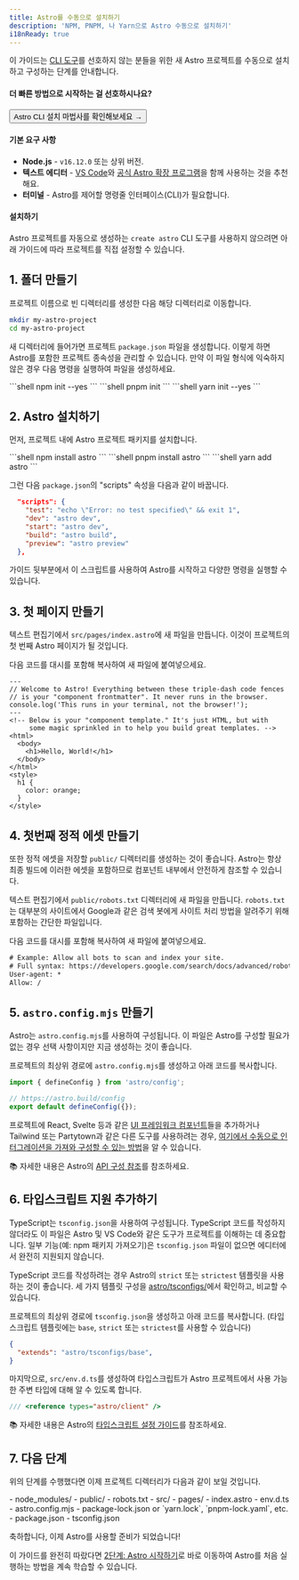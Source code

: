 ```yaml
---
title: Astro를 수동으로 설치하기
description: 'NPM, PNPM, 나 Yarn으로 Astro 수동으로 설치하기'
i18nReady: true
---
```



이 가이드는 [CLI 도구](/ko/install/auto/)를 선호하지 않는 분들을 위한 새 Astro 프로젝트를 수동으로 설치하고 구성하는 단계를 안내합니다.

#### 더 빠른 방법으로 시작하는 걸 선호하시나요?

<Button href="/ko/install/auto/">Astro CLI 설치 마법사를 확인해보세요 →</Button>

#### 기본 요구 사항

- **Node.js** - `v16.12.0` 또는 상위 버전.
- **텍스트 에디터** - [VS Code](https://code.visualstudio.com/)와 [공식 Astro 확장 프로그램](https://marketplace.visualstudio.com/items?itemName=astro-build.astro-vscode)을 함께 사용하는 것을 추천해요.
- **터미널** - Astro를 제어할 명령줄 인터페이스(CLI)가 필요합니다.

#### 설치하기

Astro 프로젝트를 자동으로 생성하는 `create astro` CLI 도구를 사용하지 않으려면 아래 가이드에 따라 프로젝트를 직접 설정할 수 있습니다.

## 1. 폴더 만들기

프로젝트 이름으로 빈 디렉터리를 생성한 다음 해당 디렉터리로 이동합니다.

```bash
mkdir my-astro-project
cd my-astro-project
```

새 디렉터리에 들어가면 프로젝트 `package.json` 파일을 생성합니다. 이렇게 하면 Astro를 포함한 프로젝트 종속성을 관리할 수 있습니다. 만약 이 파일 형식에 익숙하지 않은 경우 다음 명령을 실행하여 파일을 생성하세요.

<PackageManagerTabs>
  <Fragment slot="npm">
  ```shell
  npm init --yes
  ```
  </Fragment>
  <Fragment slot="pnpm">
  ```shell
  pnpm init 
  ```
  </Fragment>
  <Fragment slot="yarn">
  ```shell
  yarn init --yes
  ```
  </Fragment>
</PackageManagerTabs>



## 2. Astro 설치하기

먼저, 프로젝트 내에 Astro 프로젝트 패키지를 설치합니다.

<PackageManagerTabs>
  <Fragment slot="npm">
  ```shell
  npm install astro
  ```
  </Fragment>
  <Fragment slot="pnpm">
  ```shell
  pnpm install astro 
  ```
  </Fragment>
  <Fragment slot="yarn">
  ```shell
  yarn add astro
  ```
  </Fragment>
</PackageManagerTabs>

그런 다음 `package.json`의 "scripts" 속성을 다음과 같이 바꿉니다.

```json title="package.json" del={2} ins={3-6}
  "scripts": {
    "test": "echo \"Error: no test specified\" && exit 1",
    "dev": "astro dev",
    "start": "astro dev",
    "build": "astro build",
    "preview": "astro preview"
  },
```

가이드 뒷부분에서 이 스크립트를 사용하여 Astro를 시작하고 다양한 명령을 실행할 수 있습니다.

## 3. 첫 페이지 만들기

텍스트 편집기에서 `src/pages/index.astro`에 새 파일을 만듭니다. 이것이 프로젝트의 첫 번째 Astro 페이지가 될 것입니다.

다음 코드를 대시를 포함해 복사하여 새 파일에 붙여넣으세요.

```astro title="src/pages/index.astro"
---
// Welcome to Astro! Everything between these triple-dash code fences
// is your "component frontmatter". It never runs in the browser.
console.log('This runs in your terminal, not the browser!');
---
<!-- Below is your "component template." It's just HTML, but with
     some magic sprinkled in to help you build great templates. -->
<html>
  <body>
    <h1>Hello, World!</h1>
  </body>
</html>
<style>
  h1 {
    color: orange;
  }
</style>
```

## 4. 첫번째 정적 에셋 만들기

또한 정적 에셋을 저장할 `public/` 디렉터리를 생성하는 것이 좋습니다. Astro는 항상 최종 빌드에 이러한 에셋을 포함하므로 컴포넌트 내부에서 안전하게 참조할 수 있습니다.

텍스트 편집기에서 `public/robots.txt` 디렉터리에 새 파일을 만듭니다. `robots.txt`는 대부분의 사이트에서 Google과 같은 검색 봇에게 사이트 처리 방법을 알려주기 위해 포함하는 간단한 파일입니다.

다음 코드를 대시를 포함해 복사하여 새 파일에 붙여넣으세요.

```diff title="public/robots.txt"
# Example: Allow all bots to scan and index your site.
# Full syntax: https://developers.google.com/search/docs/advanced/robots/create-robots-txt
User-agent: *
Allow: /
```

## 5. `astro.config.mjs` 만들기

Astro는 `astro.config.mjs`를 사용하여 구성됩니다. 이 파일은 Astro를 구성할 필요가 없는 경우 선택 사항이지만 지금 생성하는 것이 좋습니다.

프로젝트의 최상위 경로에 `astro.config.mjs`를 생성하고 아래 코드를 복사합니다.

```js title="astro.config.mjs"
import { defineConfig } from 'astro/config';

// https://astro.build/config
export default defineConfig({});
```

프로젝트에 React, Svelte 등과 같은 [UI 프레임워크 컴포넌트](/ko/core-concepts/framework-components/)들을 추가하거나 Tailwind 또는 Partytown과 같은 다른 도구를 사용하려는 경우, [여기에서 수동으로 인터그레이션을 가져와 구성할 수 있는 방법](/ko/guides/integrations-guide/)을 알 수 있습니다.

📚 자세한 내용은 Astro의 [API 구성 참조](/ko/reference/configuration-reference/)를 참조하세요.

## 6. 타입스크립트 지원 추가하기

TypeScript는 `tsconfig.json`을 사용하여 구성됩니다. TypeScript 코드를 작성하지 않더라도 이 파일은 Astro 및 VS Code와 같은 도구가 프로젝트를 이해하는 데 중요합니다. 일부 기능(예: npm 패키지 가져오기)은 `tsconfig.json` 파일이 없으면 에디터에서 완전히 지원되지 않습니다. 

TypeScript 코드를 작성하려는 경우 Astro의 `strict` 또는 `strictest` 템플릿을 사용하는 것이 좋습니다. 세 가지 템플릿 구성을 [astro/tsconfigs/](https://github.com/withastro/astro/blob/main/packages/astro/tsconfigs/)에서 확인하고, 비교할 수 있습니다.

프로젝트의 최상위 경로에 `tsconfig.json`을 생성하고 아래 코드를 복사합니다. (타입스크립트 템플릿에는 `base`, `strict` 또는 `strictest`를 사용할 수 있습니다)

```json title="tsconfig.json" "base"
{
  "extends": "astro/tsconfigs/base",
}
```

마지막으로, `src/env.d.ts`를 생성하여 타입스크립트가 Astro 프로젝트에서 사용 가능한 주변 타입에 대해 알 수 있도록 합니다.

```ts title="src/env.d.ts"
/// <reference types="astro/client" />
```

📚 자세한 내용은 Astro의 [타입스크립트 설정 가이드](/ko/guides/typescript/#setup)를 참조하세요.

## 7. 다음 단계

위의 단계를 수행했다면 이제 프로젝트 디렉터리가 다음과 같이 보일 것입니다.

<FileTree>
- node_modules/
- public/
  - robots.txt
- src/
  - pages/
    - index.astro
  - env.d.ts
- astro.config.mjs
- package-lock.json or `yarn.lock`, `pnpm-lock.yaml`, etc.
- package.json
- tsconfig.json
</FileTree>

축하합니다, 이제 Astro를 사용할 준비가 되었습니다!

이 가이드를 완전히 따랐다면 [2단계: Astro 시작하기](/ko/install/auto/#2-astro-시작하기-)로 바로 이동하여 Astro를 처음 실행하는 방법을 계속 학습할 수 있습니다.